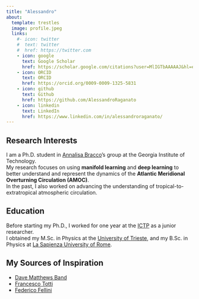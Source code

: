```yaml
---
title: "Alessandro"
about:
  template: trestles
  image: profile.jpeg
  links:
    #- icon: twitter
    #  text: twitter
    #  href: https://twitter.com
    - icon: google
      text: Google Scholar
      href: https://scholar.google.com/citations?user=MlIGTbAAAAAJ&hl=en&oi=sra
    - icon: ORCID
      text: ORCID
      href: https://orcid.org/0009-0009-1325-5831
    - icon: github
      text: Github
      href: https://github.com/AlessandroRaganato
    - icon: linkedin
      text: LinkedIn
      href: https://www.linkedin.com/in/alessandroraganato/
---
```


## Research Interests

I am a Ph.D. student in [Annalisa Bracco](https://sites.gatech.edu/annalisabracco/)'s group at the Georgia Institute of Technology.  
My research focuses on using **manifold learning** and **deep learning** to better understand and represent the dynamics of the **Atlantic Meridional Overturning Circulation (AMOC)**.  
In the past, I also worked on advancing the understanding of tropical-to-extratropical atmospheric circulation.

## Education

Before starting my Ph.D., I worked for one year at the [ICTP](https://www.ictp.it/esp) as a junior researcher.  
I obtained my M.Sc. in Physics at the [University of Trieste](https://df.units.it), and my B.Sc. in Physics at [La Sapienza University of Rome](https://www.phys.uniroma1.it/it).

## My Sources of Inspiration

- [Dave Matthews Band](https://www.youtube.com/watch?v=oIQuQqhnLHw)
- [Francesco Totti](https://www.youtube.com/watch?v=Yno95t7I-d4)
- [Federico Fellini](https://en.wikipedia.org/wiki/Federico_Fellini)
